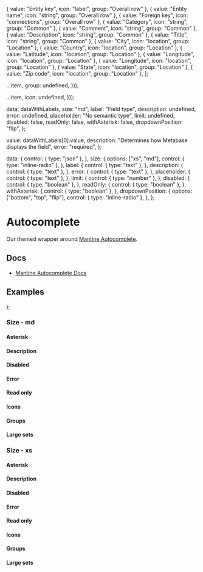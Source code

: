 
  { value: "Entity key", icon: "label", group: "Overall row" },
  { value: "Entity name", icon: "string", group: "Overall row" },
  { value: "Foreign key", icon: "connections", group: "Overall row" },
  { value: "Category", icon: "string", group: "Common" },
  { value: "Comment", icon: "string", group: "Common" },
  { value: "Description", icon: "string", group: "Common" },
  { value: "Title", icon: "string", group: "Common" },
  { value: "City", icon: "location", group: "Location" },
  { value: "Country", icon: "location", group: "Location" },
  { value: "Latitude", icon: "location", group: "Location" },
  { value: "Longitude", icon: "location", group: "Location" },
  { value: "Longitude", icon: "location", group: "Location" },
  { value: "State", icon: "location", group: "Location" },
  { value: "Zip code", icon: "location", group: "Location" },
];


  ...item,
  group: undefined,
}));

  ...item,
  icon: undefined,
}));

  data: dataWithLabels,
  size: "md",
  label: "Field type",
  description: undefined,
  error: undefined,
  placeholder: "No semantic type",
  limit: undefined,
  disabled: false,
  readOnly: false,
  withAsterisk: false,
  dropdownPosition: "flip",
};

  value: dataWithLabels[0].value,
  description: "Determines how Metabase displays the field",
  error: "required",
};

  data: {
    control: { type: "json" },
  },
  size: {
    options: ["xs", "md"],
    control: { type: "inline-radio" },
  },
  label: {
    control: { type: "text" },
  },
  description: {
    control: { type: "text" },
  },
  error: {
    control: { type: "text" },
  },
  placeholder: {
    control: { type: "text" },
  },
  limit: {
    control: { type: "number" },
  },
  disabled: {
    control: { type: "boolean" },
  },
  readOnly: {
    control: { type: "boolean" },
  },
  withAsterisk: {
    control: { type: "boolean" },
  },
  dropdownPosition: {
    options: ["bottom", "top", "flip"],
    control: { type: "inline-radio" },
  },
};

<Meta of={AutocompleteStories} />

# Autocomplete

Our themed wrapper around [Mantine Autocomplete](https://v6.mantine.dev/core/autocomplete/).

## Docs

*   [Mantine Autocomplete Docs](https://v6.mantine.dev/core/autocomplete/)

## Examples


  <Stack>
    <Autocomplete {...args} />
    <Autocomplete {...args} variant="unstyled" />
  </Stack>
);


<Canvas>
  <Story of={AutocompleteStories.Default_} />
</Canvas>

### Size - md


<Canvas>
  <Story of={AutocompleteStories.EmptyMd_} />
</Canvas>

#### Asterisk


<Canvas>
  <Story of={AutocompleteStories.AsteriskMd_} />
</Canvas>

#### Description


<Canvas>
  <Story of={AutocompleteStories.DescriptionMd_} />
</Canvas>

#### Disabled


<Canvas>
  <Story of={AutocompleteStories.DisabledMd_} />
</Canvas>

#### Error


<Canvas>
  <Story of={AutocompleteStories.ErrorMd_} />
</Canvas>

#### Read only


<Canvas>
  <Story of={AutocompleteStories.ReadOnlyMd_} />
</Canvas>

#### Icons


<Canvas>
  <Story of={AutocompleteStories.IconsMd_} />
</Canvas>

#### Groups


<Canvas>
  <Story of={AutocompleteStories.GroupsMd_} />
</Canvas>

#### Large sets


<Canvas>
  <Story of={AutocompleteStories.LargeSetsMd_} />
</Canvas>

### Size - xs


<Canvas>
  <Story of={AutocompleteStories.EmptyXs_} />
</Canvas>

#### Asterisk


<Canvas>
  <Story of={AutocompleteStories.AsteriskXs_} />
</Canvas>

#### Description


<Canvas>
  <Story of={AutocompleteStories.DescriptionXs_} />
</Canvas>

#### Disabled


<Canvas>
  <Story of={AutocompleteStories.DisabledXs_} />
</Canvas>

#### Error


<Canvas>
  <Story of={AutocompleteStories.ErrorXs_} />
</Canvas>

#### Read only


<Canvas>
  <Story of={AutocompleteStories.ReadOnlyXs_} />
</Canvas>

#### Icons


<Canvas>
  <Story of={AutocompleteStories.IconsXs_} />
</Canvas>

#### Groups


<Canvas>
  <Story of={AutocompleteStories.GroupsXs_} />
</Canvas>

#### Large sets


<Canvas>
  <Story of={AutocompleteStories.LargeSetsXs_} />
</Canvas>
